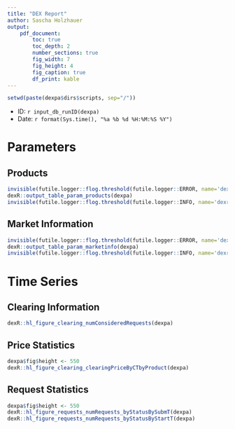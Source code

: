 ```yaml
---
title: "DEX Report"
author: Sascha Holzhauer
output:
    pdf_document:
        toc: true
        toc_depth: 2
        number_sections: true
        fig_width: 7
        fig_height: 4
        fig_caption: true
        df_print: kable
---
```


```r
setwd(paste(dexpa$dirs$scripts, sep="/"))
```

* ID: `r input_db_runID(dexpa)`
* Date: `r format(Sys.time(), "%a %b %d %H:%M:%S %Y")`

# Parameters
## Products
```r
invisible(futile.logger::flog.threshold(futile.logger::ERROR, name='dexr'))
dexR::output_table_param_products(dexpa)
invisible(futile.logger::flog.threshold(futile.logger::INFO, name='dexr'))
```
## Market Information
```r
invisible(futile.logger::flog.threshold(futile.logger::ERROR, name='dexr'))
dexR::output_table_param_marketinfo(dexpa)
invisible(futile.logger::flog.threshold(futile.logger::INFO, name='dexr'))
```
# Time Series
## Clearing Information

```r
dexR::hl_figure_clearing_numConsideredRequests(dexpa)
```

## Price Statistics
```r
dexpa$fig$height <- 550
dexR::hl_figure_clearing_clearingPriceByCTbyProduct(dexpa)
```

## Request Statistics
```r
dexpa$fig$height <- 550
dexR::hl_figure_requests_numRequests_byStatusBySubmT(dexpa)
dexR::hl_figure_requests_numRequests_byStatusByStartT(dexpa)
```

